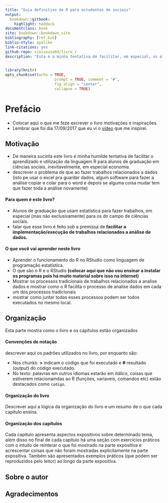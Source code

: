 ```yaml
---
title: "Guia definitivo do R para estudantes de sociais"
output:
  bookdown::gitbook:
    highlight: haddock
documentclass: book
site: bookdown::bookdown_site
bibliography: [ref.bib]
biblio-style: apalike
link-citations: yes
github-repo: vinisousa04/livro_r
description: "Esta é a minha tentativa de facilitar, em especial, os alunos de ciências sociais, a desenvolveram habilidades relacionadas ao processo de analise de dados"
---
```


```r
library(knitr)
opts_chunk$set(echo = TRUE,
                      prompt = TRUE, comment = '#',
                      fig.align = "center",
                      collapse = TRUE)
```



# Prefácio {-}

- Colocar aqui o que me feze escrever o livro motivações e inspirações.
- Lembrar que foi dia 17/09/2017 que eu vi o [vídeo](https://www.youtube.com/watch?v=1POb5fx_m3I) que me inspirei.


## Motivação {-}

- De maneira sucinta este livro é minha humilde tentativa de facilitar o aprendizado e utilização da linguagem R para alunos de graduação em ciências sociais, inevitavelmente, em especial economia. 
- descrever o problema de que ao fazer trabalhos relacionados a dados (isto pe usar o excel pra guardar dados, algum software para fazer a análise copiar e colar para o word e depois se alguma coisa mudar tem que fazer toda a análise novamente)

#### Para quem é este livro? {-}

- Alunos de graduação que usam estatística para fazer trabalhos, em especial (mas não exclusivamente) para os do campo de ciências sociais. 
- falar que esse livro é feito sob a premissa de **facilitar a implementação/execução de trabalhos relacionados a análise de dados.**

#### O que você vai aprender neste livro {-}

- Aprender o funcionamento do R no RStudio como linguagem de programação estatística. 
- O que são o R e o RStudio **(colocar aqui que não vou ensinar a instalar os programas pois há muito material sobre isso na internet)**
- Mostrar os processos tradicionais de trabalhos relacionados a analise dados e mostrar como o R facilita o processo de analise dados em cada um dos processos tradicionais 
- mostrar como juntar todas esses processos podem ser todos executados no mesmo local.

## Organização {-}

Esta parte mostra como o livro e os capítulos estão organizados

#### Convenções de notação {-}

descrever aqui os padrões utilizados no livro, por enquanto são:

- Nos chunks: **>** indicam o código que foi executado e **#** resultado (*output*) do código executado.
- No texto: palavras em outros idiomas estarão em *itálico*, coisas que estiverem relacionamdas ao R (funções,  variaveis, comandos etc) estão destacados como `codigo`.

#### Organização do livro {-}

Descrever aqui a lógica da organização do livro e um resumo de o que cada capítulo ensina.

#### Organização dos capítulos {-}

Cada capítulo apresenta aspectos expositivos sobre determinado tema, além disso no final de cada capítulo há uma seção com exercícios práticos com o intuito de reinterar o que foi mostrado na parte expositiva e acrescentar coisas que não foram mostradas explicitamente na parte expositiva. Também são apresentados exemplos práticos (que podem ser reproduzidos pelo leitor) ao longo da parte expositiva.

## Sobre o autor {-}

## Agradecimentos {-}